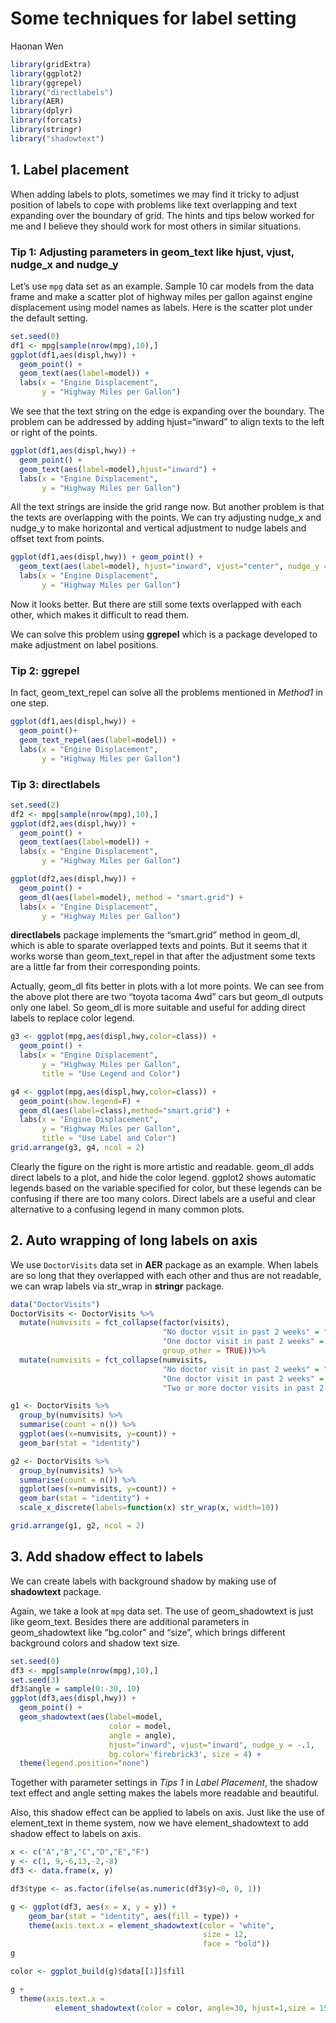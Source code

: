 # Some techniques for label setting

Haonan Wen

```r
library(gridExtra)
library(ggplot2)
library(ggrepel)
library("directlabels")
library(AER)
library(dplyr)
library(forcats)
library(stringr)
library("shadowtext")
```

## 1. Label placement

When adding labels to plots, sometimes we may find it tricky to adjust position of labels to cope with problems like text overlapping and text expanding over the boundary of grid. The hints and tips below worked for me and I believe they should work for most others in similar situations. 

### Tip 1: Adjusting parameters in geom_text like hjust, vjust, nudge_x and nudge_y

Let's use `mpg` data set as an example. Sample 10 car models from the data frame and make a scatter plot of highway miles per gallon against engine displacement using model names as labels. Here is the scatter plot under the default setting.

```r
set.seed(0)
df1 <- mpg[sample(nrow(mpg),10),]
ggplot(df1,aes(displ,hwy)) + 
  geom_point() + 
  geom_text(aes(label=model)) +
  labs(x = "Engine Displacement",
       y = "Highway Miles per Gallon")
```

We see that the text string on the edge is expanding over the boundary. The problem can be addressed by adding hjust="inward" to align texts to the left or right of the points.

```r
ggplot(df1,aes(displ,hwy)) + 
  geom_point() + 
  geom_text(aes(label=model),hjust="inward") +
  labs(x = "Engine Displacement",
       y = "Highway Miles per Gallon")
```

All the text strings are inside the grid range now. But another problem is that the texts are overlapping with the points. We can try adjusting nudge_x and nudge_y to make horizontal and vertical adjustment to nudge labels and offset text from points.

```r
ggplot(df1,aes(displ,hwy)) + geom_point() +
  geom_text(aes(label=model), hjust="inward", vjust="center", nudge_y = -.3) +
  labs(x = "Engine Displacement",
       y = "Highway Miles per Gallon")
```

Now it looks better. But there are still some texts overlapped with each other, which makes it difficult to read them. 

We can solve this problem using **ggrepel** which is a package developed to make adjustment on label positions.

### Tip 2: ggrepel

In fact, geom_text_repel can solve all the problems mentioned in *Method1* in one step.

```r
ggplot(df1,aes(displ,hwy)) + 
  geom_point()+ 
  geom_text_repel(aes(label=model)) +
  labs(x = "Engine Displacement",
       y = "Highway Miles per Gallon")
```

### Tip 3: directlabels

```r
set.seed(2)
df2 <- mpg[sample(nrow(mpg),10),]
ggplot(df2,aes(displ,hwy)) + 
  geom_point() + 
  geom_text(aes(label=model)) +
  labs(x = "Engine Displacement",
       y = "Highway Miles per Gallon")
```

```r
ggplot(df2,aes(displ,hwy)) + 
  geom_point() + 
  geom_dl(aes(label=model), method = "smart.grid") +
  labs(x = "Engine Displacement",
       y = "Highway Miles per Gallon")
```

**directlabels** package implements the "smart.grid" method in geom_dl, which is able to sparate overlapped texts and points. But it seems that it works worse than geom_text_repel in that after the adjustment some texts are a little far from their corresponding points. 

Actually, geom_dl fits better in plots with a lot more points. We can see from the above plot there are two "toyota tacoma 4wd" cars but geom_dl outputs only one label. So geom_dl is more suitable and useful for adding direct labels to replace color legend.

```r
g3 <- ggplot(mpg,aes(displ,hwy,color=class)) + 
  geom_point() +
  labs(x = "Engine Displacement",
       y = "Highway Miles per Gallon",
       title = "Use Legend and Color")
```

```r
g4 <- ggplot(mpg,aes(displ,hwy,color=class)) + 
  geom_point(show.legend=F) +
  geom_dl(aes(label=class),method="smart.grid") +
  labs(x = "Engine Displacement",
       y = "Highway Miles per Gallon",
       title = "Use Label and Color")
grid.arrange(g3, g4, ncol = 2)
```

Clearly the figure on the right is more artistic and readable. geom_dl adds direct labels to a plot, and hide the color legend. ggplot2 shows automatic legends based on the variable specified for color, but these legends can be confusing if there are too many colors. Direct labels are a useful and clear alternative to a confusing legend in many common plots.


## 2. Auto wrapping of long labels on axis

We use `DoctorVisits` data set in **AER** package as an example. When labels are so long that they overlapped with each other and thus are not readable, we can wrap labels via str_wrap in **stringr** package.

```r
data("DoctorVisits")
DoctorVisits <- DoctorVisits %>%
  mutate(numvisits = fct_collapse(factor(visits),
                                  "No doctor visit in past 2 weeks" = "0",
                                  "One doctor visit in past 2 weeks" = "1",
                                  group_other = TRUE))%>%
  mutate(numvisits = fct_collapse(numvisits,
                                  "No doctor visit in past 2 weeks" = "No doctor visit in past 2 weeks",
                                  "One doctor visit in past 2 weeks" = "One doctor visit in past 2 weeks",
                                  "Two or more doctor visits in past 2 weeks" = "Other"))

g1 <- DoctorVisits %>%
  group_by(numvisits) %>%
  summarise(count = n()) %>%
  ggplot(aes(x=numvisits, y=count)) +
  geom_bar(stat = "identity")

g2 <- DoctorVisits %>%
  group_by(numvisits) %>%
  summarise(count = n()) %>%
  ggplot(aes(x=numvisits, y=count)) +
  geom_bar(stat = "identity") +
  scale_x_discrete(labels=function(x) str_wrap(x, width=10))

grid.arrange(g1, g2, ncol = 2)
```


## 3. Add shadow effect to labels

We can create labels with background shadow by making use of **shadowtext** package.

Again, we take a look at `mpg` data set. The use of geom_shadowtext is just like geom_text. Besides there are additional parameters in geom_shadowtext like "bg.color" and "size", which brings different background colors and shadow text size.

```r
set.seed(0)
df3 <- mpg[sample(nrow(mpg),10),]
set.seed(3)
df3$angle = sample(0:-30, 10)
ggplot(df3,aes(displ,hwy)) + 
  geom_point() +
  geom_shadowtext(aes(label=model, 
                      color = model, 
                      angle = angle), 
                      hjust="inward", vjust="inward", nudge_y = -.1, 
                      bg.color='firebrick3', size = 4) +
  theme(legend.position="none")
```

Together with parameter settings in *Tips 1* in *Label Placement*, the shadow text effect and angle setting makes the labels more readable and beautiful.

Also, this shadow effect can be applied to labels on axis. Just like the use of element_text in theme system, now we have element_shadowtext to add shadow effect to labels on axis.

```r
x <- c("A","B","C","D","E","F")
y <- c(1, 9,-6,13,-2,-8)
df3 <- data.frame(x, y)

df3$type <- as.factor(ifelse(as.numeric(df3$y)<0, 0, 1))

g <- ggplot(df3, aes(x = x, y = y)) +  
    geom_bar(stat = "identity", aes(fill = type)) +
    theme(axis.text.x = element_shadowtext(color = "white", 
                                           size = 12,
                                           face = "bold"))
g
```

```r
color <- ggplot_build(g)$data[[1]]$fill 

g + 
  theme(axis.text.x = 
          element_shadowtext(color = color, angle=30, hjust=1,size = 15,face = "bold"))
```

